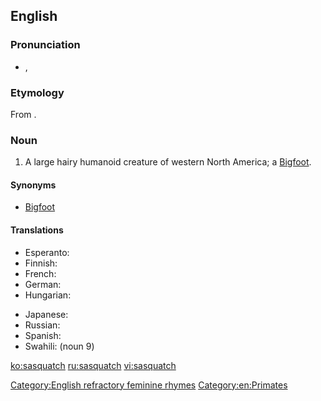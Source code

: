 ==English==
{{wikipedia}}

===Pronunciation===
* {{IPA|/ˈsæskwɒtʃ/|/ˈsæskwætʃ/}}, {{X-SAMPA|/"s{skwQtS/|/"s{skw{tS/}}

===Etymology===
From {{etyl|hur|en}} {{term|sásq’ets|lang=hur}}.

===Noun===
{{en-noun|es}}

# {{cryptozoology}} A large hairy humanoid creature of western North America; a [[Bigfoot]].

====Synonyms====
* [[Bigfoot]]

====Translations====
{{trans-top|a hairy humanoid creature}}
* Esperanto: {{t|eo|saskvaĉo}}
* Finnish: {{t+|fi|isojalka}}
* French: {{t-|fr|Sasquatch|m}}
* German: {{t-|de|Sasquatsch|m}}
* Hungarian: {{t-|hu|Szaszkvács|m}}
{{trans-mid}}
* Japanese: {{t-|ja|サスカッチ|tr=Sasukatchi}}
* Russian: {{t-|ru|Сасквотч|m}}
* Spanish: {{t-|es|Sascuache|m}}
* Swahili: {{t-|sw|Saskwachi}} (noun 9)
{{trans-bottom}}

[[Category:English refractory feminine rhymes]]
[[Category:en:Primates]]

[[ko:sasquatch]]
[[ru:sasquatch]]
[[vi:sasquatch]]